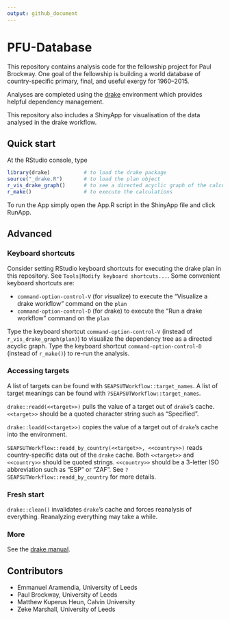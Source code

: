 ```yaml
---
output: github_document
---
```


<!-- *********** -->
<!-- Note: README.md is generated from README.Rmd.   -->
<!-- Be sure to edit README.Rmd and generate the README.md file by Cmd/Ctl-shift-K -->
<!-- *********** -->


# PFU-Database

This repository contains analysis code for the fellowship project for Paul Brockway.
One goal of the fellowship is building a world database of country-specific primary, final, and useful exergy 
for 1960--2015.

Analyses are completed using the [drake](https://github.com/ropensci/drake) environment
which provides helpful dependency management. 

This repository also includes a ShinyApp for visualisation of the data analysed in the drake workflow.

## Quick start

At the RStudio console, type

``` r
library(drake)           # to load the drake package   
source("_drake.R")       # to load the plan object
r_vis_drake_graph()      # to see a directed acyclic graph of the calculations that will take place   
r_make()                 # to execute the calculations
```

To run the App simply open the App.R script in the ShinyApp file and click RunApp.

## Advanced

### Keyboard shortcuts

Consider setting RStudio keyboard shortcuts for executing the drake plan in this repository.
See `Tools|Modify keyboard shortcuts...`.
Some convenient keyboard shortcuts are:

* `command-option-control-V` (for *v*isualize) to execute the "Visualize a drake workflow" command on the `plan`
* `command-option-control-D` (for *d*rake) to execute the "Run a drake workflow" command on the `plan`

Type the keyboard shortcut `command-option-control-V`
(instead of `r_vis_drake_graph(plan)`) 
to visualize the dependency tree as a directed acyclic graph.
Type the keyboard shortcut `command-option-control-D`
(instead of `r_make()`) to re-run the analysis.


### Accessing targets

A list of targets can be found with `SEAPSUTWorkflow::target_names`.
A list of target meanings can be found with `?SEAPSUTWorkflow::target_names`.

`drake::readd(<<target>>)` pulls the value of a target out of `drake`'s cache. 
`<<target>>` should be a quoted character string such as "Specified".

`drake::loadd(<<target>>)` copies the value of a target out of `drake`'s cache into the environment.

`SEAPSUTWorkflow::readd_by_country(<<target>>, <<country>>)` reads country-specific data out of the `drake` cache.
Both `<<target>>` and `<<country>>` should be quoted strings.
`<<country>>` should be a 3-letter ISO abbreviation such as "ESP" or "ZAF".
See `?SEAPSUTWorkflow::readd_by_country` for more details.


### Fresh start

`drake::clean()` invalidates `drake`'s cache and forces reanalysis of everything.
Reanalyzing everything may take a while.


### More

See the [drake manual](https://books.ropensci.org/drake/).


## Contributors

* Emmanuel Aramendia, University of Leeds
* Paul Brockway, University of Leeds
* Matthew Kuperus Heun, Calvin University
* Zeke Marshall, University of Leeds

